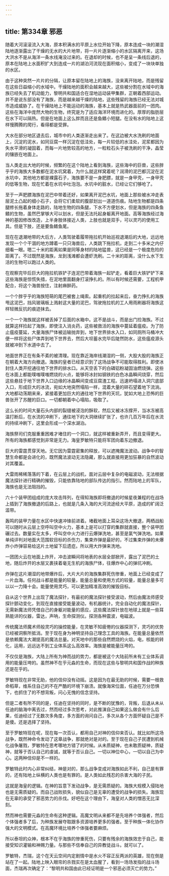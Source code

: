 ```yaml
---
---
---
```

title: 第334章 邪恶
---



随着大河滚滚流入大海，原本积满水的平原上水位开始下降，原本连成一块的潮湿陆地逐渐露出了干燥的无水的大片地带，将一片片逐渐缩小的水区隔离开来，这场大洪水不是从海洋一条水线淹没过来的。在退却的时候，也不是呈一条线后退的，原本在陆地上水面积扩大到连成一片的湖泊河流现在面积缩小，变成了一块块单独的水区。

由于这种突然一片片的分隔，让原本留在陆地上的海族，没来离开陆地，而是残留在这些日益缩小的水域中。干燥陆地的面积会越来越大，这些被分割在水域中的海族已经失去了机动能力，黎明共和国适合在湿地运动装甲集群，正朝着西部运动。并不是说东部没有了海族，而是越来越干燥的陆地，这些残留的海族已经无法对城市造成威胁了。在干燥陆地上不能运动的海族，基本上就是热武器面前的一团肉。这些在海洋中庞然大物的生物，终究是为了适应海洋环境而进化的。厚厚的脂肪层在水下可以隔热。但是在地面上这么胖而且还是鱼鳍小短腿。在没有水的陆地上这样慢腾腾的爬行，看得都是受罪。

大水在部分地区退去后，城市中的人类逐渐走出来了。在这边被大水洗刷的地面上，沉淀的泥水，如同豆腐一样沉淀在低洼处，每一片较低的水洼处，泥浆都因为失水平滑的凝固着，而每一片地势较高的地方，一粒粒石头子被洗刷的干净，晶莹的镶嵌在地面上。

当人类走出大地的时候，频繁的在这个陆地上看到海族，这些海中的巨兽，这些胖乎乎的海族大多数都在泥水坑窝着，为什么就这样窝着呢？润滑的泥巴都沉淀在泥水坑中，其他地方都是裸露石子，海族要不是一身肥膘，就是一身甲壳，一身甲壳的低等生物，现在忙着在水坑中吐泡泡。水坑中的脏水，已经让它们够呛了。

至于一声肥膘海族在泥巴中带着还好，如果离开泥巴水坑，地面上那些被水冲走表层泥土凸起的细小石子，会将它们柔软的腹部划出一道道伤痕。陆地生物都是四条腿修长拖着身体走路的，陆地生物的四条腿，下水不方便划水，但是海族的四条鱼鳍的生物，虽然巴掌够大可以划水，但是无法托起身躯离开地面。高等海族经过海神的基因修改改造，上半身肢体接近人类，上肢也就是双手，可以灵巧的使用工具。但是下肢，还是要鱼鳍鱼尾。

现在在退潮地带的大后方，人类驾驶着履带拖拉机开始巡视退潮后的大地，远远地发现一个个干涸的地方蹲着一只只海兽后，人类跳下拖拉机，走到二十多米之内仔细看一眼。嗯二十米的距离如果是同等身材的陆地猛兽，这已经是一个极度危险的距离了。不过既然是海族，龙到浅滩都会遭虾洗刷。二十米的距离，没什么水下生活的生物可以跑过人类的。

在观察完毕后巨大的拖拉机铁铲子连泥巴带着海族一起铲走，看着巨大铁铲铲下来这些海族是惊慌失措，在泥地里面翻身打滚挣扎的。所以有时候还需要，工程机甲配合，将这个海兽按住，注射麻醉药。

一个个胖乎乎的海族短萌的尾巴被套上绳索。起重机的拉起来后，奋力挣扎的海族甩这泥巴，挡风玻璃板上溅射这大量的泥巴，驾驶拖拉机的工人用雨刷器将海族这样轻微反抗的痕迹抹去。

一个一个海族就这样被丢掉了后面的水箱中。这不是战斗，而是出门捡海族。不过就算这样捡起了海族，即使注入消炎药，这些被救活的海族中蔓延着瘟疫。为了防止瘟疫蔓延，大量海族尸体被运输抛弃到，地下世界排水入口，如同厕所马桶冲大便一样将这些尸体弄到地下世界去，然后大坝蓄水完毕后陡然防水，这些瘟疫源头就被冲到下水道中去了。

地面世界正在有条不紊的被清理。现在靠近海岸线潮湿的一侧，大股大股的海族正在朝着大海方向撤退。海族的皇者已经意识到了这场战争不可能取得胜利。即使冰封住人类开挖通往地下世界的排水口。从天空丢下的白磷铝粉凝固油燃烧弹。这些在冰面上都能噗嗤噗嗤燃烧的火点，能够将冰封如钢铁的白色冰晶瞬间烧穿，然后这些悬挂于地下世界入口边缘的冰晶瞬间变成豆腐渣工程。迅速坍塌进入洞穴底部入口，形成巨大的冰流，宛如大地突然塌陷一样，混着大量的碎石望着地下流淌。大地都动荡期来来，紧接着更加巨大的通往地下世界的天坑，犹如大地上恐怖的巨兽张开了苏醒的巨口。一切都朝着中心塌陷，吸取了。

这么长的时间大量石头内部的裂缝被浸泡的酥软，然后又被冰冻撑开，当冰冻被高温打断后，在水流的冲刷下，通往地下的大洞继续扩张了，也许几百万年后在水流的持续冲刷下，这里会形成一个深水湖泊。

海族祭司们克服重重困难才堵住的一个洞口，就这样被重新弄开，而且变得更大。所有的海族都感觉到非常是无力。海皇罗敏特只能将军团向着东边撤退。

巨大的雷霆贯穿天地。无它因为雷霆密集的释放，可以遮掩魔法波动。战争中的智慧生命都是会进化的，既然魔法波动无法隐藏，那么就直接用更加狂暴的自然波动对其覆盖。

大雷雨稀稀落落的下着，在云层上的战机，面对云层中复杂的电磁波动，无法根据魔法探针进行精确的摧毁，只能依靠陆地的部队传达的指引。然而陆地上的军队，海族也是无法阻挡的。

六十个装甲团组成的庞大攻击阵列，在得知海族即将撤退的时候星夜兼程的在战场上插到了海族撤退的后路上，也就是几条入海的大河流途经大平原，造成的旷阔泛滥带。

轰鸣的装甲力量在水区中快速冲锋前进着。堵截地面上耳朵这场大撤退，两栖战船可以随时从云层上空呼叫空中火力，基本上是可以打穿的集群就直接，整个装甲团碾过去。数量实在太多，呼叫空中火力进行云爆弹洗地，甚至是氯气弹洗地。如果单纯评判对地面大范围软目标的杀伤力，集束炸弹是最好的，不过集束炸弹的未爆炸小炸弹容易给这片土地留下后遗症。所以用大炸弹来洗地。

一团团火云在地面上炸开，冲击波瞬间将地表的水层全部掀开，露出了泥巴的土地，随后炸开的水层又裹挟着毫无生机的海族尸体，往爆炸中心的弹坑冲刷。

炸弹在这片潮湿的地带爆炸后，大片大片的海族集群死伤惨重，地面上已经变成了一片血海。任何战斗都是能量的较量，能量总量和使用方式的较量，能量总量多可以以一力降十会。能量使用灵巧，可以更加精准高效的摧毁目标。

自从这个世界上出现了魔法探针，有最初的魔法探针接受波动，然后由魔法师感受探针颤动变化，到现在直接接受能量波动，有机器统计。完全自动化的魔法探针，无需新魔法师凭借自己的身躯对能量的感应，这些魔法探针放在地球上就是一些耳熟能详的仪器，雷达，声呐，生命探测仪。探测各种震波，电磁波。

传统魔法师魔术师般灵巧的操控能量，在灵敏不知疲倦的仪器探测下，灵巧的优势已经被洞察所抵消。至于现在身为神明坚持自己理念工具的海族。在能量总量依然是依赖魔法大潮提高的魔法总量。对天地中的那些自然燃烧的火焰，电，核能的转化，运用，远远达不到工业体系这么高效率。海族是被能量压垮的。

不仅仅是海族，大陆上所有为神而战的势力，都是被这个大陆前所未有工业体系调用的能量压垮的。虽然神不在乎元淼的生命，而现在这些与黎明共和国作战的种族还是在乎的。

罗敏特现在非常无助，他的信仰没有动摇。这是因为在最无助的时候，需要一根救命稻草，维系住自己的不在严酷的环境下崩溃。就像海宋位面，任迪在万分恐惧下，也抓住了的不想背叛，问心无愧的信念坚持。

但是二者有所不同的是，任迪在坚持的同时，是不断的犹豫的，背叛，后退从未从任迪的脑海中离去过，然而经过多次思考，对此推演自己如果这么做会有什么后果，任迪经过了无数次多角度，多方面的询问自己，多次从各个方面怀疑自己是不是傻。还是选择了坚持。

至于罗敏特现在呢，现在每一次否认，都用自己对神的信仰来否认。就比如所这场战争，既然神命令发动了这章战争，那就绝对是对的。至于现在自己子民遭到机械化战争屠戮，罗敏特在思考哪地方错了的时候。从未质疑神，也未敢质疑神，质疑神，就等于否认自己的虔诚，就等于否认自己。一切以神位中心，一切以自己为中心。这两种信仰是不一样的。

罗敏特此时内心非常纠结，神是对的，那么战争变成对海族如此不利，自己是有罪的，还有陆地上纵横的人类也是有罪的。是人类如此残忍的杀害大海的子民。

这就是海皇的逻辑。在神的旨意下发动战争，是无需质疑的。海族大规模入侵陆地也是无需质疑的。而自己战败损失，貌似自己是无辜的遭受的战争的损失。海族现在无辜的承受了邪恶势力的杀伐。好吧在这个理由下，海皇对人类的憎恶无比深刻。

然而神也需要元淼的生命有这种逻辑。高魔文明从来都不是先培养个体强者，然后个体强者多了后，为种族发展夺取跟多资源培养更多的强者。至于种族一体化协作强大的文明模式。在高魔环境比培养个体强者要麻烦。

所以泰坦的众神，根本不在乎海族的惨重死伤，只要有残余的海族效忠于自己，能接受知识灌输和神赐力量。与那些不信奉自己的异教徒战斗。就可以了。

罗敏特，杰瑞，这个在天云空间内定剧情中是水火不容正反两派的英雄，现在倒是站在了一起。陆地上映入眼帘的杀戮实在是太血腥了，看到一场场发指的战斗场面，杰瑞再次确定了：“黎明共和国由此已经证明是一个邪恶必须灭亡的势力。”